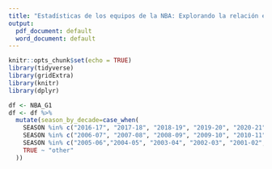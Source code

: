 ```yaml
---
title: "Estadísticas de los equipos de la NBA: Explorando la relación entre el éxito en victorias y períodos de 10 años"
output:
  pdf_document: default
  word_document: default
---
```


```r
knitr::opts_chunk$set(echo = TRUE)
library(tidyverse)
library(gridExtra)
library(knitr)
library(dplyr)

df <- NBA_G1
df <- df %>%
  mutate(season_by_decade=case_when(
    SEASON %in% c("2016-17", "2017-18", "2018-19", "2019-20", "2020-21", "2021-22", "2022-23") ~ "decade 3",
    SEASON %in% c("2006-07", "2007-08", "2008-09", "2009-10", "2010-11", "2011-12", "2012-13", "2013-14", "2014-15", "2015-16") ~ "decade 2", 
    SEASON %in% c("2005-06","2004-05", "2003-04", "2002-03", "2001-02", "2000-01", "1999-00", "1998-99", "1997-98", "1996-97") ~ "decade 1",
    TRUE ~ "other"
  ))

```

